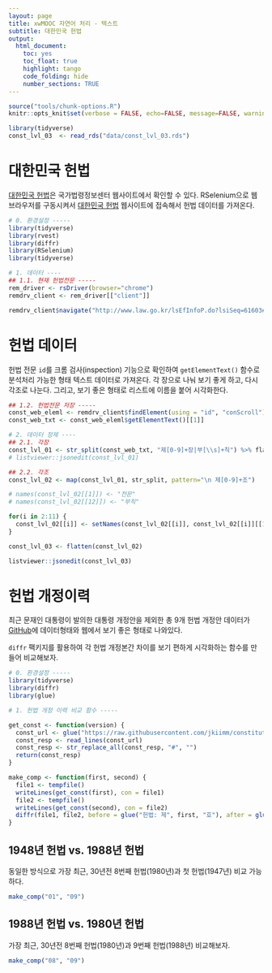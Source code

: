 ```yaml
---
layout: page
title: xwMOOC 자연어 처리 - 텍스트
subtitle: 대한민국 헌법
output:
  html_document: 
    toc: yes
    toc_float: true
    highlight: tango
    code_folding: hide
    number_sections: TRUE
---
```

 
``` r
source("tools/chunk-options.R")
knitr::opts_knit$set(verbose = FALSE, echo=FALSE, message=FALSE, warning =FALSE,  fig.margin = TRUE)

library(tidyverse)
const_lvl_03  <- read_rds("data/const_lvl_03.rds")
```

# 대한민국 헌법 {#korea-constitution}

[대한민국 헌법](http://www.law.go.kr/lsEfInfoP.do?lsiSeq=61603#)은 국가법령정보센터 웹사이트에서 확인할 수 있다.
RSelenium으로 웹브라우저를 구동시켜서 [대한민국 헌법](http://www.law.go.kr/lsEfInfoP.do?lsiSeq=61603#) 웹사이트에 접속해서
헌법 데이터를 가져온다.

``` r
# 0. 환경설정 -----
library(tidyverse)
library(rvest)
library(diffr)
library(RSelenium)
library(tidyverse)

# 1. 데이터 ----
## 1.1. 현재 헌법전문 -----
rem_driver <- rsDriver(browser="chrome")
remdrv_client <- rem_driver[["client"]]

remdrv_client$navigate("http://www.law.go.kr/lsEfInfoP.do?lsiSeq=61603#")
```

# 헌법 데이터 {#korea-constitution-crawl}

헌법 전문 `id`를 크롬 검사(inspection) 기능으로 확인하여 `getElementText()` 함수로 
분석처리 가능한 형태 텍스트 데이터로 가져온다.
각 장으로 나눠 보기 좋게 하고, 다시 각조로 나눈다.
그리고, 보기 좋은 형태로 리스트에 이름을 붙어 시각화한다.

``` r
## 1.2. 헌법전문 저장 -----
const_web_eleml <- remdrv_client$findElement(using = "id", "conScroll")
const_web_txt <- const_web_eleml$getElementText()[[1]]

# 2. 데이터 정제 ----
## 2.1. 각장
const_lvl_01 <- str_split(const_web_txt, "제[0-9]+장|부[\\s]+칙") %>% flatten
# listviewer::jsonedit(const_lvl_01)

## 2.2. 각조
const_lvl_02 <- map(const_lvl_01, str_split, pattern="\n 제[0-9]+조")

# names(const_lvl_02[[1]]) <- "전문"
# names(const_lvl_02[[12]]) <- "부칙"

for(i in 2:11) {
  const_lvl_02[[i]] <- setNames(const_lvl_02[[i]], const_lvl_02[[i]][[1]][1])
}

const_lvl_03 <- flatten(const_lvl_02)
```

```r
listviewer::jsonedit(const_lvl_03)
```


# 헌법 개정이력 {#korea-constitution-history}

최근 문재인 대통령이 발의한 대통령 개정안을 제외한 총 9개 헌법 개정안 데이터가 [GitHub](https://github.com/jkiimm/constitution)에 데이터형태와 웹에서 보기 좋은 형태로 나와있다.

`diffr` 팩키지를 활용하여 각 헌법 개정본간 차이를 보기 편하게 시각화하는 함수를 만들어 비교해보자.

``` r
# 0. 환경설정 -----
library(tidyverse)
library(diffr)
library(glue)

# 1. 헌법 개정 이력 비교 함수 -----

get_const <- function(version) {
  const_url <- glue("https://raw.githubusercontent.com/jkiimm/constitution/master/build/assets/data/", version, "/provision.md")
  const_resp <- read_lines(const_url)
  const_resp <- str_replace_all(const_resp, "#", "")
  return(const_resp)
}

make_comp <- function(first, second) {
  file1 <- tempfile() 
  writeLines(get_const(first), con = file1)
  file2 <- tempfile() 
  writeLines(get_const(second), con = file2)
  diffr(file1, file2, before = glue("헌법: 제", first, "호"), after = glue("헌법: 제", second, "호"))
}
```

## 1948년 헌법 vs. 1988년 헌법 {#const-1980-1988}

동일한 방식으로 가장 최근, 30년전 8번째 헌법(1980년)과 첫 헌법(1947년) 비교 가능하다.

```r
make_comp("01", "09")
```

## 1988년 헌법 vs. 1980년 헌법 {#const-1980-1988}

가장 최근, 30년전 8번째 헌법(1980년)과 9번째 헌법(1988년) 비교해보자.

```r
make_comp("08", "09")
```

